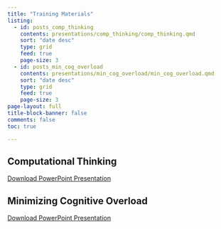 ```yaml
---
title: "Training Materials"
listing:
  - id: posts_comp_thinking
    contents: presentations/comp_thinking/comp_thinking.qmd
    sort: "date desc"
    type: grid
    feed: true
    page-size: 3
  - id: posts_min_cog_overload
    contents: presentations/min_cog_overload/min_cog_overload.qmd
    sort: "date desc"
    type: grid
    feed: true
    page-size: 3
page-layout: full
title-block-banner: false
comments: false
toc: true

---
```


## Computational Thinking

::: {#posts_comp_thinking}
:::
[Download PowerPoint Presentation](presentations/comp_thinking/comp_thinking.pptx)

## Minimizing Cognitive Overload

::: {#posts_min_cog_overload}
:::
[Download PowerPoint Presentation](presentations/min_cog_overload/min_cog_overload.pptx)